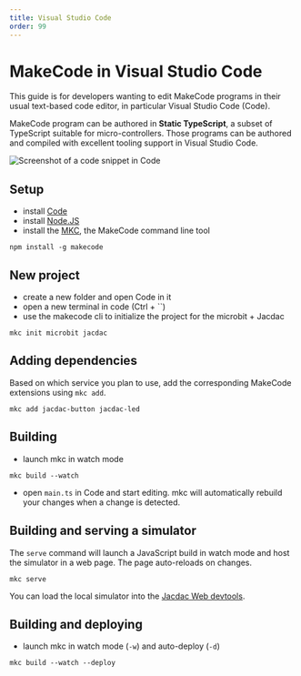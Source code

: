 ```yaml
---
title: Visual Studio Code
order: 99
---
```


# MakeCode in Visual Studio Code

This guide is for developers wanting to edit MakeCode programs in their usual text-based code editor,
in particular Visual Studio Code (Code).

MakeCode program can be authored in **Static TypeScript**,
a subset of TypeScript suitable for micro-controllers.
Those programs can be authored and compiled with excellent tooling support in Visual Studio Code.

![Screenshot of a code snippet in Code](./code.png)

## Setup

-   install [Code](https://code.visualstudio.com/)
-   install [Node.JS](https://nodejs.org/en/download/)
-   install the [MKC](https://github.com/microsoft/pxt-mkc), the MakeCode command line tool

```
npm install -g makecode
```

## New project

-   create a new folder and open Code in it
-   open a new terminal in code (Ctrl + ``)
-   use the makecode cli to initialize the project for the microbit + Jacdac

```
mkc init microbit jacdac
```

## Adding dependencies

Based on which service you plan to use, add the corresponding MakeCode extensions using `mkc add`.

```
mkc add jacdac-button jacdac-led
```

## Building

-   launch mkc in watch mode

```
mkc build --watch
```

-   open `main.ts` in Code and start editing. mkc will automatically rebuild your changes when a change is detected.

## Building and serving a simulator

The ``serve`` command will launch a JavaScript build in watch mode and host the simulator in a web page. The page auto-reloads on changes.

```
mkc serve
```

You can load the local simulator into the [Jacdac Web devtools](/clients/javascript/debugging).

## Building and deploying

-   launch mkc in watch mode (`-w`) and auto-deploy (`-d`)

```
mkc build --watch --deploy
```
